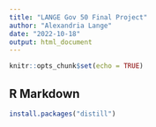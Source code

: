 ```yaml
---
title: "LANGE Gov 50 Final Project"
author: "Alexandria Lange"
date: "2022-10-18"
output: html_document
---
```


```r
knitr::opts_chunk$set(echo = TRUE)
```

## R Markdown

```r
install.packages("distill")
```


